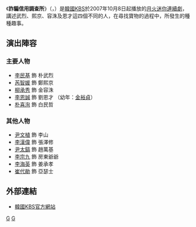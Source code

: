 {{Infobox Television
| show_name            = 詐騙信用調查所
| original_name        = {{lang|ko|얼렁뚱땅 흥신소}}
| image                = [[File:Evasive_Inquiry_Agency.jpg|250px]]
| caption              = 
| show_name_2          = 
| genre                = 
| format               = 
| creator              = 
| developer            = 
| writer               = [[朴妍善|朴妍善]]
| director             = 車榮勳
| starring             = [[李民基|李民基]]、[[芮智媛|芮智媛]]、[[柳承秀|柳承秀]]、<br />[[李恩誠|李恩誠]]、[[朴喜洵|朴喜洵]]
| narrated             = 
| theme_music_composer = 
| opentheme            = 
| endtheme             = 
| composer             = 
| country              = {{KOR}}
| language             = [[韓語|韓語]]
| num_episodes         = 16
| location             = 
| runtime              = 約60分鐘
| company              = GnG Production<br>[[Samhwa_Networks|Samhwa Networks]]
| executive_producer   = 
| producer             = 鄭成浩
| channel              = [[KBS第2頻道|KBS 2TV]]
| first_run            = {{KOR}}
| first_aired          = {{Start date|2007|10|8}}
| last_aired           = {{End date|2007|11|27}}
| preceded_by          = [[我是老師|我是老師]]
| followed_by          = [[壞愛情|壞愛情]]
| related              = 
| website              = http://www.kbs.co.kr/drama/gold/
| production_website   = 
}}
《'''詐騙信用調查所'''》（{{lang-ko|얼렁뚱땅 흥신소}}，{{lang-en|Evasive Inquiry Agency}}）是[[韓國|韓國]][[韓國放送公社|KBS]]於2007年10月8日起播放的[[KBS月火迷你連續劇|月火迷你連續劇]]，講述武烈、熙京、容洙及恩才這四個不同的人，在尋找寶物的過程中，所發生的種種趣事。

== 演出陣容 ==
=== 主要人物 ===
*[[李民基|李民基]] 飾 朴武烈
*[[芮智媛|芮智媛]] 飾 鄭熙京
*[[柳承秀|柳承秀]] 飾 金容洙
*[[李恩誠|李恩誠]] 飾 劉恩才 （幼年：[[金裕貞|金裕貞]]）
*[[朴喜洵|朴喜洵]] 飾 白民哲

=== 其他人物 ===
*[[尹文植|尹文植]] 飾 李山
*[[李漢偉|李漢偉]] 飾 張澤修
*[[尹太鎬|尹太鎬]] 飾 趙萬基
*[[李宗九|李宗九]] 飾 房東爺爺
*[[李海英|李海英]] 飾 姜承孝
*[[崔代勛|崔代勛]] 飾 亞瑟士

== 外部連結 ==
*[http://www.kbs.co.kr/drama/gold/ 韓國KBS官方網站] {{Wayback|url=http://www.kbs.co.kr/drama/gold/ |date=20100429060800 }} {{ko}}

{{電視節目的變遷
|電視台= {{KOR}} [[KBS第2頻道|KBS 2TV]] 
|播放檔次= [[KBS月火迷你連續劇|月火劇]]
|節目名稱= 詐騙信用調查所<br />（2007年10月8日 - 2007年11月27日）
|上一節目= [[我是老師|我是老師]]<br />（2007年8月6日 - 2007年10月2日）
|下一節目= [[壞愛情|壞愛情]]<br />（2007年12月3日 - 2008年2月3日）
}}

{{KBS月火迷你連續劇}}
{{GnG Production}}
{{Samhwa Networks}}

[[Category:KBS月火連續劇|G]]
[[Category:2007年韓國電視劇集|G]]